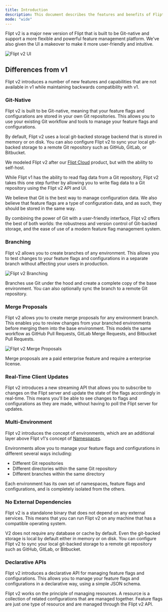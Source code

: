 ```yaml
---
title: Introduction
description: This document describes the features and benefits of Flipt v2.
mode: "wide"
---
```



<V2Alpha />

Flipt v2 is a major new version of Flipt that is built to be Git-native and
support a more flexible and powerful feature management platform. We've also given the UI a makeover to make it more user-friendly and intuitive.

![Flipt v2 UI](/v2/images/introduction/dashboard.png)

## Differences from v1

Flipt v2 introduces a number of new features and capabilities that are not available in v1 while maintaining backwards compatibility with v1.

### Git-Native

Flipt v2 is built to be Git-native, meaning that your feature flags and configurations are stored in your own Git repositories. This allows you to use your existing Git workflow and tools to manage your feature flags and configurations.

By default, Flipt v2 uses a local git-backed storage backend that is stored in memory or on disk. You can also configure Flipt v2 to sync your local git-backed storage to a remote Git repository such as GitHub, GitLab, or Bitbucket.

We modeled Flipt v2 after our [Flipt Cloud](/cloud/overview) product, but with the ability to self-host.


<Cloud />

While Flipt v1 has the ability to read flag data from a Git repository, Flipt v2 takes this one step further by allowing you to write flag data to a Git repository using the Flipt v2 API and UI.

We believe that Git is the best way to manage configuration data. We also believe that feature flags are a type of configuration data, and as such, they should be stored in the same way.

By combining the power of Git with a user-friendly interface, Flipt v2 offers the best of both worlds: the robustness and version control of Git-backed storage, and the ease of use of a modern feature flag management system.

### Branching

Flipt v2 allows you to create branches of any environment. This allows you to test changes to your feature flags and configurations in a separate branch without affecting your users in production.

![Flipt v2 Branching](/v2/images/introduction/branches.png)

Branches use Git under the hood and create a complete copy of the base environment. You can also optionally sync the branch to a remote Git repository.

### Merge Proposals

Flipt v2 allows you to create merge proposals for any environment branch. This enables you to review changes from your branched environments before merging them into the base environment. This models the same workflow as GitHub Pull Requests, GitLab Merge Requests, and Bitbucket Pull Requests.

![Flipt v2 Merge Proposals](/v2/images/introduction/merge_proposals.png)

<Note>
  Merge proposals are a paid enterprise feature and require a enterprise
  license.
</Note>

### Real-Time Client Updates

Flipt v2 introduces a new streaming API that allows you to subscribe to changes on the Flipt server and update the state of the flags accordingly in real-time. This means you'll be able to see changes to flags and configurations as they are made, without having to poll the Flipt server for updates.

### Multi-Environment

Flipt v2 introduces the concept of environments, which are an additional layer above Flipt v1's concept of [Namespaces](/concepts#namespace).

Environments allow you to manage your feature flags and configurations in different several ways including:

- Different Git repositories
- Different directories within the same Git repository
- Different branches within the same directory

Each environment has its own set of namespaces, feature flags and configurations, and is completely isolated from the others.

### No External Dependencies

Flipt v2 is a standalone binary that does not depend on any external services. This means that you can run Flipt v2 on any machine that has a compatible operating system.

V2 does not require any database or cache by default. Even the git-backed storage is local by default either in memory or on disk. You can configure Flipt v2 to sync your local git-backed storage to a remote git repository such as GitHub, GitLab, or Bitbucket.

### Declarative APIs

Flipt v2 introduces a declarative API for managing feature flags and configurations. This allows you to manage your feature flags and configurations in a declarative way, using a simple JSON schema.

Flipt v2 works on the principle of managing resources. A resource is a collection of related configurations that are managed together. Feature flags are just one type of resource and are managed through the Flipt v2 API.
